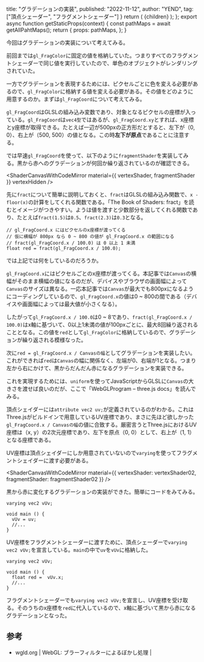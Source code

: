   title: "グラデーションの実装",
  published: "2022-11-12",
  author: "YEND",
  tag: ["頂点シェーダー", "フラグメントシェーダー"]
}
  return (
    <LearningLayout meta={meta}>{children}</LearningLayout>
  );
};
export async function getStaticProps(context) {
  const pathMaps = await getAllPahtMaps();
  return {
    props: pathMaps,
  };
}

今回はグラデーションの実装について考えてみる。

前回までは`gl_FragColor`に固定の値を格納していた。つまりすべてのフラグメントシェーダーで同じ値を実行していたので、単色のオブジェクトがレンダリングされていた。

一方でグラデーションを表現するためには、ピクセルごとに色を変える必要があるので、`gl_FragColor`に格納する値を変える必要がある。その値をどのように用意するのか。まずは`gl_FragCoord`について考えてみる。

`gl_FragCoord`はGLSLの組み込み変数であり、対象となるピクセルの座標が入っている。`gl_FragCoord`は`vec4型`ではあるが、`gl_FragCoord.xy`とすれば、x座標とy座標が取得できる。たとえば一辺が500pxの正方形だとすると、左下が（0, 0）、右上が（500, 500）の値となる。この時**左下が原点**であることに注意する。

では早速`gl_FragCoord`を使って、以下のように`fragmentShader`を実装してみる。黒から赤へのグラデーションが何回か繰り返されているのが確認できる。

<ShaderCanvasWithCodeMirror
  material={{
    vertexShader,
    fragmentShader
  }}
  vertexHidden
/>

先に`fract`について簡単に説明しておくと、`fract`はGLSLの組み込み関数で、`x - floor(x)`の計算をしてくれる関数である。「<Link href="https://thebookofshaders.com/glossary/?search=fract">The Book of Shaders: fract</Link>」を読むとイメージがつきやすい。ようは値を渡すと少数部分を返してくれる関数であり、たとえば`fract(1.5)`は`0.5`、`fract(2.3)`は`0.3`となる。

```glsl[data-label="fragmentShader"]
// gl_FragCoord.x にはピクセルのx座標が渡ってくる
// 仮に横幅が 800px なら 0 ~ 800 の値が gl_FragCoord.x の範囲になる
// fract(gl_FragCoord.x / 100.0) は 0 以上 1 未満
float red = fract(gl_FragCoord.x / 100.0);
```

では上記では何をしているのだろうか。

`gl_FragCoord.x`にはピクセルごとのx座標が渡ってくる。本記事では`Canvas`の横幅がそのまま横幅の値になるのだが、デバイスやブラウザの画面幅によって`Canvas`のサイズは異なる。一応本記事では`Canvas`が最大でも800pxになるようにコーディングしているので、`gl_FragCoord.x`の値は0 ~ 800の間である（デバイスや画面幅によっては最大値が小さくなる）。

したがって`gl_FragCoord.x / 100.0`は0 ~ 8であり、`fract(gl_FragCoord.x / 100.0)`はx軸に基づいて、0以上1未満の値が100pxごとに、最大8回繰り返されることとなる。この値を`red`として`gl_FragColor`に格納しているので、グラデーションが繰り返される模様なった。

次に`red = gl_FragCoord.x / Canvasの幅`としてグラデーションを実装したい。これができれば`red`は`Canvas`の幅に関係なく、左端が0、右端が1となる。つまり左から右にかけて、黒からだんだん赤になるグラデーションを実装できる。

これを実現するためには、`uniform`を使ってJavaScriptからGLSLに`Canvas`の大きさを渡せば良いのだが、ここで「<Link href="https://threejs.org/docs/index.html#api/en/renderers/webgl/WebGLProgram">WebGLProgram – three.js docs</Link>」を読んでみる。

頂点シェイダーには`attribute vec2 uv;`が定義されているのがわかる。これはThree.jsがビルドインで用意しているUV座標であり、まさに先ほど欲しかった`gl_FragCoord.x / Canvasの幅`の値に合致する。厳密言うとThree.jsにおけるUV座標は（x, y）の2次元座標であり、左下を原点（0, 0）として、右上が（1, 1）となる座標である。

UV座標は頂点シェイダーにしか用意されていないので`varying`を使ってフラグメントシェイダーに渡す必要がある。

<ShaderCanvasWithCodeMirror
  material={{
    vertexShader: vertexShader02,
    fragmentShader: fragmentShader02
  }}
/>

黒から赤に変化するグラデーションの実装ができた。簡単にコードをみてみる。

```glsl[data-label="vertexShader"]
varying vec2 vUv;

void main () {
  vUv = uv;
  //...
}
```

UV座標をフラグメントシェーダーに渡すために、頂点シェーダーで`varying vec2 vUv;`を宣言している。`main`の中で`uv`を`vUv`に格納した。

```glsl[data-label="fragmentShader"]
varying vec2 vUv;

void main () {
  float red =  vUv.x;
  //...
}
```

フラグメントシェーダーでも`varying vec2 vUv;`を宣言し、UV座標を受け取る。そのうちのx座標を`red`に代入しているので、x軸に基づいて黒から赤になるグラデーションとなった。

## 参考

- <Link href="https://wgld.org/d/webgl/w041.html">wgld.org | WebGL: ブラーフィルターによるぼかし処理 |</Link>